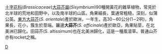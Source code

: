 {{unreferenced|time=2013-11-13T01:41:07+00:00}}
{{Speciesbox
| taxon = Sisymbrium officinale
| authority = (L.) Scop.
| synonyms = 
* ''Erysimum officinale''
* ''Sisymbrium officinale'' var. ''leiocarpum'' 
}}
[[十字花科|十字花科]](''Brassicaceae'')[[大蒜芥屬|大蒜芥屬]](''Sisymbrium'')90種開黃花的雜草植物，常見於北半球的荒地和田野中，以及南半球的山區。角果細長，葉通常粗糙，深刻，似蒲公英。[[東方大蒜芥|東方大蒜芥]](''S. orientale'')產於歐洲，一年生，高30∼60公分(1∼2呎)，角果長，花小，簇生於莖端。籬邊'''大蒜芥'''(''S. officinale'')產於歐亞，角果貼莖，在北美洲已歸化。田蒜芥(S. altissimum)也在北美洲歸化，這是一種風滾草。普通山芥亦有rocket之稱。

{{Taxonbar}}
[[Category:大蒜芥屬|D]]